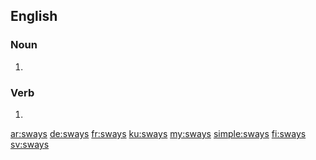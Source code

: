 ==English==

===Noun===
{{head|en|noun plural form}}

# {{plural of|sway|lang=en}}

===Verb===
{{head|en|verb form}}

# {{en-third-person singular of|sway}}

[[ar:sways]]
[[de:sways]]
[[fr:sways]]
[[ku:sways]]
[[my:sways]]
[[simple:sways]]
[[fi:sways]]
[[sv:sways]]
